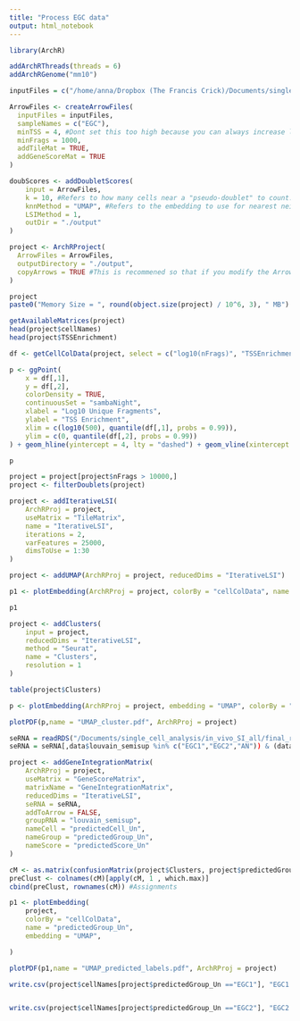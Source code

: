 ```yaml
---
title: "Process EGC data"
output: html_notebook
---
```


```r
library(ArchR)
```

```r
addArchRThreads(threads = 6) 
addArchRGenome("mm10")
```

```r
inputFiles = c("/home/anna/Dropbox (The Francis Crick)/Documents/single_cell_analysis/EGCs_atac/outs/fragments.tsv.gz")
```

```r
ArrowFiles <- createArrowFiles(
  inputFiles = inputFiles,
  sampleNames = c("EGC"),
  minTSS = 4, #Dont set this too high because you can always increase later
  minFrags = 1000, 
  addTileMat = TRUE,
  addGeneScoreMat = TRUE
)
```

```r
doubScores <- addDoubletScores(
    input = ArrowFiles,
    k = 10, #Refers to how many cells near a "pseudo-doublet" to count.
    knnMethod = "UMAP", #Refers to the embedding to use for nearest neighbor search with doublet projection.
    LSIMethod = 1,
    outDir = "./output"
)
```

```r
project <- ArchRProject(
  ArrowFiles = ArrowFiles, 
  outputDirectory = "./output",
  copyArrows = TRUE #This is recommened so that if you modify the Arrow files you have an original copy for later usage.
)
```

```r
project
paste0("Memory Size = ", round(object.size(project) / 10^6, 3), " MB")
```

```r
getAvailableMatrices(project)
head(project$cellNames)
head(project$TSSEnrichment)
```

```r
df <- getCellColData(project, select = c("log10(nFrags)", "TSSEnrichment"))

p <- ggPoint(
    x = df[,1], 
    y = df[,2], 
    colorDensity = TRUE,
    continuousSet = "sambaNight",
    xlabel = "Log10 Unique Fragments",
    ylabel = "TSS Enrichment",
    xlim = c(log10(500), quantile(df[,1], probs = 0.99)),
    ylim = c(0, quantile(df[,2], probs = 0.99))
) + geom_hline(yintercept = 4, lty = "dashed") + geom_vline(xintercept = 3, lty = "dashed")

p
```

```r
project = project[project$nFrags > 10000,]
project <- filterDoublets(project)
```


```r
project <- addIterativeLSI(
    ArchRProj = project,
    useMatrix = "TileMatrix", 
    name = "IterativeLSI", 
    iterations = 2, 
    varFeatures = 25000, 
    dimsToUse = 1:30
)
```

```r
project <- addUMAP(ArchRProj = project, reducedDims = "IterativeLSI")

p1 <- plotEmbedding(ArchRProj = project, colorBy = "cellColData", name = "Sample", embedding = "UMAP",) 

p1
```



```r
project <- addClusters(
    input = project,
    reducedDims = "IterativeLSI",
    method = "Seurat",
    name = "Clusters",
    resolution = 1
)
```
```r
table(project$Clusters)
```

```r
p <- plotEmbedding(ArchRProj = project, embedding = "UMAP", colorBy = "cellColData", name = "Clusters") 

plotPDF(p,name = "UMAP_cluster.pdf", ArchRProj = project)
```

```r
seRNA = readRDS("/Documents/single_cell_analysis/in_vivo_SI_all/final_results_and_scripts/output/SI_data_seurat.rds")
seRNA = seRNA[,data$louvain_semisup %in% c("EGC1","EGC2","AN")) & (data$time_point == "P60")]
```

```r
project <- addGeneIntegrationMatrix(
    ArchRProj = project, 
    useMatrix = "GeneScoreMatrix",
    matrixName = "GeneIntegrationMatrix",
    reducedDims = "IterativeLSI",
    seRNA = seRNA,
    addToArrow = FALSE,
    groupRNA = "louvain_semisup",
    nameCell = "predictedCell_Un",
    nameGroup = "predictedGroup_Un",
    nameScore = "predictedScore_Un"
)
```
```r
cM <- as.matrix(confusionMatrix(project$Clusters, project$predictedGroup_Un))
preClust <- colnames(cM)[apply(cM, 1 , which.max)]
cbind(preClust, rownames(cM)) #Assignments
```


```r
p1 <- plotEmbedding(
    project, 
    colorBy = "cellColData", 
    name = "predictedGroup_Un", 
    embedding = "UMAP",

)

plotPDF(p1,name = "UMAP_predicted_labels.pdf", ArchRProj = project)
```


```r
write.csv(project$cellNames[project$predictedGroup_Un =="EGC1"], "EGC1.csv", quote = F, row.names = F)


write.csv(project$cellNames[project$predictedGroup_Un =="EGC2"], "EGC2.csv", quote = F, row.names = F)
```


